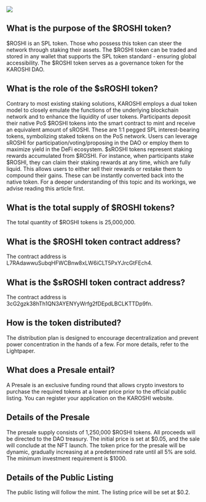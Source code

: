 
![](/rsh.jpeg)

## What is the purpose of the $ROSHI token?
$ROSHI is an SPL token. Those who possess this token can steer the network through staking their assets.
The $ROSHI token can be traded and stored in any wallet that supports the SPL token standard - ensuring global accessibility.
The $ROSHI token serves as a governance token for the KAROSHI DAO.

## What is the role of the $sROSHI token?
Contrary to most existing staking solutions, KAROSHI employs a dual token model to closely emulate the functions of the underlying blockchain network and to enhance the liquidity of user tokens.
Participants deposit their native PoS $ROSHI tokens into the smart contract to mint and receive an equivalent amount of sROSHI. These are 1:1 pegged SPL interest-bearing tokens, symbolizing staked tokens on the PoS network. Users can leverage sROSHI for participation/voting/proposing in the DAO or employ them to maximize yield in the DeFi ecosystem.
$sROSHI tokens represent staking rewards accumulated from $ROSHI. For instance, when participants stake $ROSHI, they can claim their staking rewards at any time, which are fully liquid. This allows users to either sell their rewards or restake them to compound their gains. These can be instantly converted back into the native token.
For a deeper understanding of this topic and its workings, we advise reading this article first.

## What is the total supply of $ROSHI tokens?
The total quantity of $ROSHI tokens is 25,000,000.

## What is the $ROSHI token contract address?
The contract address is L7RAdawwuSubqHFWCBnw8xLW6iCLT5PxYJrcGtFEch4.

## What is the $sROSHI token contract address?
The contract address is 3cG2gzk38hTh1QN3AYENYyWrfg2fDEpdLBCLKTTDp9fn.

## How is the token distributed?
The distribution plan is designed to encourage decentralization and prevent power concentration in the hands of a few. For more details, refer to the Lightpaper.

## What does a Presale entail?
A Presale is an exclusive funding round that allows crypto investors to purchase the required tokens at a lower price prior to the official public listing.
You can register your application on the KAROSHI website.

## Details of the Presale
The presale supply consists of 1,250,000 $ROSHI tokens. All proceeds will be directed to the DAO treasury.
The initial price is set at $0.05, and the sale will conclude at the NFT launch. The token price for the presale will be dynamic, gradually increasing at a predetermined rate until all 5% are sold.
The minimum investment requirement is $1000.

## Details of the Public Listing
The public listing will follow the mint. The listing price will be set at $0.2.